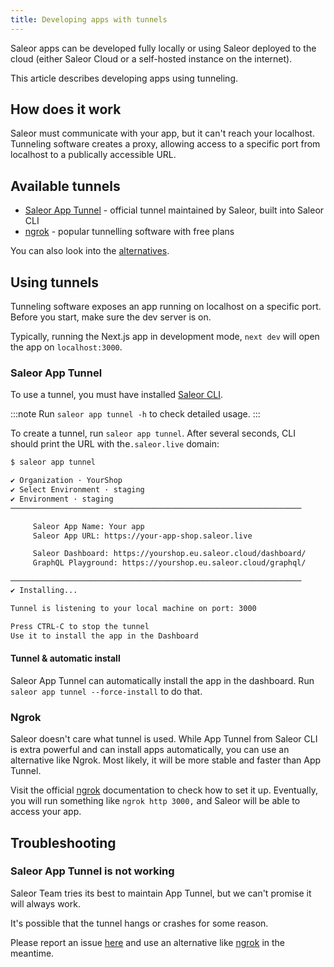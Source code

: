 ```yaml
---
title: Developing apps with tunnels
---
```


Saleor apps can be developed fully locally or using Saleor deployed to the cloud (either Saleor Cloud or a self-hosted instance on the internet).

This article describes developing apps using tunneling.

## How does it work

Saleor must communicate with your app, but it can't reach your localhost. Tunneling software creates a proxy,
allowing access to a specific port from localhost to a publically accessible URL.

<!-- Consider diagram -->

## Available tunnels

- [Saleor App Tunnel](#saleor-app-tunnel) - official tunnel maintained by Saleor, built into Saleor CLI
- [ngrok](https://ngrok.com/) - popular tunnelling software with free plans

You can also look into the [alternatives](https://github.com/anderspitman/awesome-tunneling).

## Using tunnels

Tunneling software exposes an app running on localhost on a specific port. Before you start, make sure the dev server is on.

Typically, running the Next.js app in development mode, `next dev` will open the app on `localhost:3000`.

### Saleor App Tunnel

To use a tunnel, you must have installed [Saleor CLI](https://www.npmjs.com/package/@saleor/cli).

:::note
Run `saleor app tunnel -h` to check detailed usage.
:::

To create a tunnel, run `saleor app tunnel`. After several seconds, CLI should print the URL with the`.saleor.live` domain:

```bash
$ saleor app tunnel

✔ Organization · YourShop
✔ Select Environment · staging
✔ Environment · staging
─────────────────────────────────────────────────────────────────

     Saleor App Name: Your app
     Saleor App URL: https://your-app-shop.saleor.live

     Saleor Dashboard: https://yourshop.eu.saleor.cloud/dashboard/
     GraphQL Playground: https://yourshop.eu.saleor.cloud/graphql/

─────────────────────────────────────────────────────────────────
✔ Installing...

Tunnel is listening to your local machine on port: 3000

Press CTRL-C to stop the tunnel
Use it to install the app in the Dashboard

```

#### Tunnel & automatic install

Saleor App Tunnel can automatically install the app in the dashboard. Run `saleor app tunnel --force-install` to do that.

### Ngrok

Saleor doesn't care what tunnel is used. While App Tunnel from Saleor CLI is extra powerful and can install apps automatically,
you can use an alternative like Ngrok. Most likely, it will be more stable and faster than App Tunnel.

Visit the official [ngrok](https://ngrok.com/) documentation to check how to set it up.
Eventually, you will run something like `ngrok http 3000,` and Saleor will be able to access your app.

## Troubleshooting

### Saleor App Tunnel is not working

Saleor Team tries its best to maintain App Tunnel, but we can't promise it will always work.

It's possible that the tunnel hangs or crashes for some reason.

Please report an issue [here](https://github.com/saleor/saleor-cli/issues/new?assignees=&labels=bug,tunnel&template=cli-bug-report.md&title=)
and use an alternative like [ngrok](#ngrok) in the meantime.

